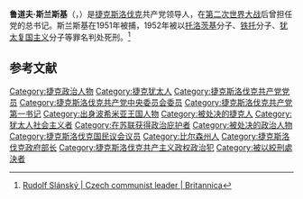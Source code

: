 '''鲁道夫·斯兰斯基'''（{{lang-cs|'''Rudolf Slánský'''}}，{{bd|1901年|7月31日|1952年|12月2日|catIdx=Slansky, Rudolf}}）是[[捷克斯洛伐克|捷克斯洛伐克]]共产党领导人，在[[第二次世界大战|第二次世界大战]]后曾担任党的总书记。斯兰斯基在1951年被捕，1952年被以[[托洛茨基|托洛茨基]]分子、[[铁托|铁托]]分子、[[犹太复国主义|犹太复国主义]]分子等罪名判处死刑。<ref>[https://www.britannica.com/biography/Rudolf-Slansky Rudolf Slánský | Czech communist leader | Britannica]</ref>

== 参考文献 ==
{{Reflist}}


{{Authority control}}
{{DEFAULTSORT:Slansky, Rudolf}}

[[Category:捷克政治人物|Category:捷克政治人物]]
[[Category:捷克犹太人|Category:捷克犹太人]]
[[Category:捷克斯洛伐克共产党党员|Category:捷克斯洛伐克共产党党员]]
[[Category:捷克斯洛伐克共产党中央委员会委员|Category:捷克斯洛伐克共产党中央委员会委员]]
[[Category:捷克斯洛伐克共产党第一书记|Category:捷克斯洛伐克共产党第一书记]]
[[Category:出身波希米亚王国人物|Category:出身波希米亚王国人物]]
[[Category:被处决的捷克人|Category:被处决的捷克人]]
[[Category:犹太人社会主义者|Category:犹太人社会主义者]]
[[Category:在苏联获得政治庇护者|Category:在苏联获得政治庇护者]]
[[Category:被处决的政治人物|Category:被处决的政治人物]]
[[Category:捷克斯洛伐克国民议会议员|Category:捷克斯洛伐克国民议会议员]]
[[Category:比尔森州人|Category:比尔森州人]]
[[Category:捷克斯洛伐克政府部长|Category:捷克斯洛伐克政府部长]]
[[Category:捷克斯洛伐克共产主义政权政治犯|Category:捷克斯洛伐克共产主义政权政治犯]]
[[Category:被以絞刑處決者|Category:被以絞刑處決者]]